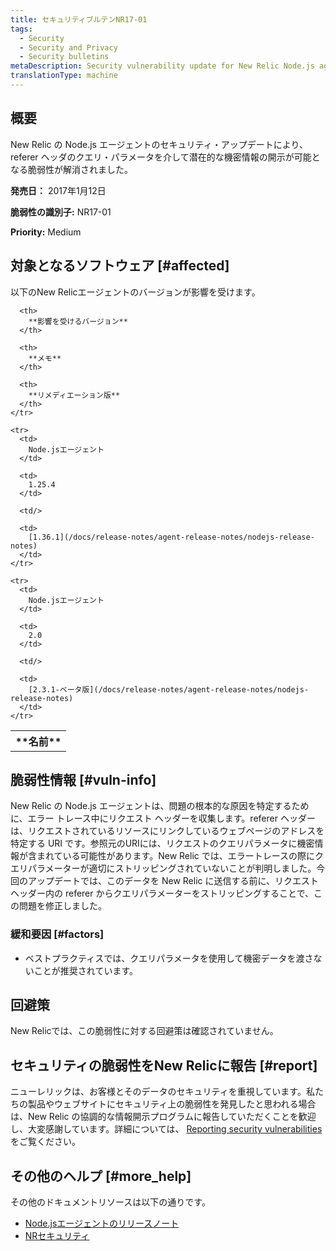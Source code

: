 ```yaml
---
title: セキュリティブルテンNR17-01
tags:
  - Security
  - Security and Privacy
  - Security bulletins
metaDescription: Security vulnerability update for New Relic Node.js agent.
translationType: machine
---
```


## 概要

New Relic の Node.js エージェントのセキュリティ・アップデートにより、 referer ヘッダのクエリ・パラメータを介して潜在的な機密情報の開示が可能となる脆弱性が解消されました。

**発売日：** 2017年1月12日

**脆弱性の識別子:** NR17-01

**Priority:** Medium

## 対象となるソフトウェア [#affected]

以下のNew Relicエージェントのバージョンが影響を受けます。

<table>
  <tbody>
    <tr>
      <th>
        **名前**
      </th>

      <th>
        **影響を受けるバージョン**
      </th>

      <th>
        **メモ**
      </th>

      <th>
        **リメディエーション版**
      </th>
    </tr>

    <tr>
      <td>
        Node.jsエージェント
      </td>

      <td>
        1.25.4
      </td>

      <td/>

      <td>
        [1.36.1](/docs/release-notes/agent-release-notes/nodejs-release-notes)
      </td>
    </tr>

    <tr>
      <td>
        Node.jsエージェント
      </td>

      <td>
        2.0
      </td>

      <td/>

      <td>
        [2.3.1-ベータ版](/docs/release-notes/agent-release-notes/nodejs-release-notes)
      </td>
    </tr>
  </tbody>
</table>

## 脆弱性情報 [#vuln-info]

New Relic の Node.js エージェントは、問題の根本的な原因を特定するために、エラー トレース中にリクエスト ヘッダーを収集します。referer ヘッダーは、リクエストされているリソースにリンクしているウェブページのアドレスを特定する URI です。参照元のURIには、リクエストのクエリパラメータに機密情報が含まれている可能性があります。New Relic では、エラートレースの際にクエリパラメーターが適切にストリッピングされていないことが判明しました。今回のアップデートでは、このデータを New Relic に送信する前に、リクエストヘッダー内の referer からクエリパラメーターをストリッピングすることで、この問題を修正しました。

### 緩和要因 [#factors]

* ベストプラクティスでは、クエリパラメータを使用して機密データを渡さないことが推奨されています。

## 回避策

New Relicでは、この脆弱性に対する回避策は確認されていません。

## セキュリティの脆弱性をNew Relicに報告 [#report]

ニューレリックは、お客様とそのデータのセキュリティを重視しています。私たちの製品やウェブサイトにセキュリティ上の脆弱性を発見したと思われる場合は、New Relic の協調的な情報開示プログラムに報告していただくことを歓迎し、大変感謝しています。詳細については、 [Reporting security vulnerabilities](/docs/security/new-relic-security/data-privacy/reporting-security-vulnerabilities) をご覧ください。

## その他のヘルプ [#more_help]

その他のドキュメントリソースは以下の通りです。

* [Node.jsエージェントのリリースノート](/docs/release-notes/agent-release-notes/nodejs-release-notes)
* [NRセキュリティ](https://newrelic.com/security "新しいウィンドウにリンクが開きます。")